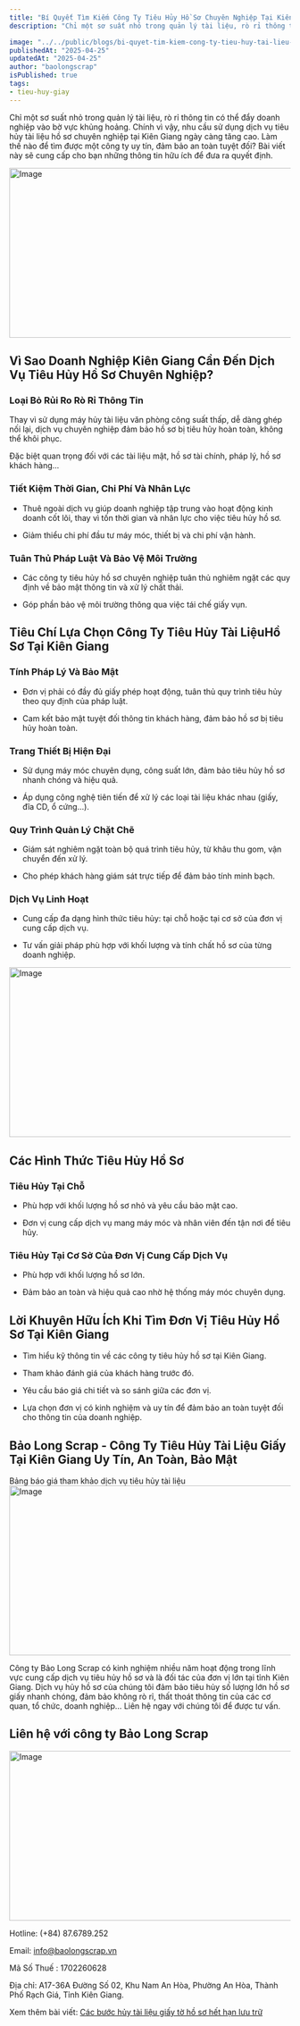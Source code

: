 ```yaml
---
title: "Bí Quyết Tìm Kiếm Công Ty Tiêu Hủy Hồ Sơ Chuyên Nghiệp Tại Kiên Giang"
description: "Chỉ một sơ suất nhỏ trong quản lý tài liệu, rò rỉ thông tin có thể đẩy doanh nghiệp vào bờ vực khủng hoảng. Chính vì vậy, nhu cầu sử dụng dịch vụ tiêu hủy tài liệu hồ sơ chuyên nghiệp tại Kiên Giang ngày càng tăng cao. Làm thế nào để tìm được một công ty uy tín, đảm bảo an toàn tuyệt đối? Bài viết này sẽ cung cấp cho bạn những thông tin hữu ích để đưa ra quyết định."

image: "../../public/blogs/bi-quyet-tim-kiem-cong-ty-tieu-huy-tai-lieu-ho-so-chuyen-nghiep-1.jpg"
publishedAt: "2025-04-25"
updatedAt: "2025-04-25"
author: "baolongscrap"
isPublished: true
tags:
- tieu-huy-giay
---
```

Chỉ một sơ suất nhỏ trong quản lý tài liệu, rò rỉ thông tin có thể đẩy doanh nghiệp vào bờ vực khủng hoảng. Chính vì vậy, nhu cầu sử dụng dịch vụ tiêu hủy tài liệu hồ sơ chuyên nghiệp tại Kiên Giang ngày càng tăng cao. Làm thế nào để tìm được một công ty uy tín, đảm bảo an toàn tuyệt đối? Bài viết này sẽ cung cấp cho bạn những thông tin hữu ích để đưa ra quyết định.

<Image 
  src="/blogs/bi-quyet-tim-kiem-cong-ty-tieu-huy-tai-lieu-ho-so-chuyen-nghiep-1.jpg" 
  width="800"
  height="304"
  alt="Image"
  sizes="100vw"
/>

## Vì Sao Doanh Nghiệp Kiên Giang Cần Đến Dịch Vụ Tiêu Hủy Hồ Sơ Chuyên Nghiệp?

### Loại Bỏ Rủi Ro Rò Rỉ Thông Tin

Thay vì sử dụng máy hủy tài liệu văn phòng công suất thấp, dễ dàng ghép nối lại, dịch vụ chuyên nghiệp đảm bảo hồ sơ bị tiêu hủy hoàn toàn, không thể khôi phục.  

Đặc biệt quan trọng đối với các tài liệu mật, hồ sơ tài chính, pháp lý, hồ sơ khách hàng...

### Tiết Kiệm Thời Gian, Chi Phí Và Nhân Lực

- Thuê ngoài dịch vụ giúp doanh nghiệp tập trung vào hoạt động kinh doanh cốt lõi, thay vì tốn thời gian và nhân lực cho việc tiêu hủy hồ sơ. 
 
- Giảm thiểu chi phí đầu tư máy móc, thiết bị và chi phí vận hành.

### Tuân Thủ Pháp Luật Và Bảo Vệ Môi Trường

- Các công ty tiêu hủy hồ sơ chuyên nghiệp tuân thủ nghiêm ngặt các quy định về bảo mật thông tin và xử lý chất thải.  

- Góp phần bảo vệ môi trường thông qua việc tái chế giấy vụn.

## Tiêu Chí Lựa Chọn Công Ty Tiêu Hủy Tài LiệuHồ Sơ Tại Kiên Giang

### Tính Pháp Lý Và Bảo Mật

- Đơn vị phải có đầy đủ giấy phép hoạt động, tuân thủ quy trình tiêu hủy theo quy định của pháp luật.
  
- Cam kết bảo mật tuyệt đối thông tin khách hàng, đảm bảo hồ sơ bị tiêu hủy hoàn toàn.

### Trang Thiết Bị Hiện Đại

- Sử dụng máy móc chuyên dụng, công suất lớn, đảm bảo tiêu hủy hồ sơ nhanh chóng và hiệu quả.  

- Áp dụng công nghệ tiên tiến để xử lý các loại tài liệu khác nhau (giấy, đĩa CD, ổ cứng...).

### Quy Trình Quản Lý Chặt Chẽ

- Giám sát nghiêm ngặt toàn bộ quá trình tiêu hủy, từ khâu thu gom, vận chuyển đến xử lý.
  
- Cho phép khách hàng giám sát trực tiếp để đảm bảo tính minh bạch.

### Dịch Vụ Linh Hoạt

- Cung cấp đa dạng hình thức tiêu hủy: tại chỗ hoặc tại cơ sở của đơn vị cung cấp dịch vụ.  

- Tư vấn giải pháp phù hợp với khối lượng và tính chất hồ sơ của từng doanh nghiệp.

<Image 
  src="/blogs/bi-quyet-tim-kiem-cong-ty-tieu-huy-tai-lieu-ho-so-chuyen-nghiep-2.jpg" 
  width="800"
  height="304"
  alt="Image"
  sizes="100vw"
/>


## Các Hình Thức Tiêu Hủy Hồ Sơ

### Tiêu Hủy Tại Chỗ

- Phù hợp với khối lượng hồ sơ nhỏ và yêu cầu bảo mật cao.

- Đơn vị cung cấp dịch vụ mang máy móc và nhân viên đến tận nơi để tiêu hủy.

### Tiêu Hủy Tại Cơ Sở Của Đơn Vị Cung Cấp Dịch Vụ

- Phù hợp với khối lượng hồ sơ lớn.

- Đảm bảo an toàn và hiệu quả cao nhờ hệ thống máy móc chuyên dụng.

## Lời Khuyên Hữu Ích Khi Tìm Đơn Vị Tiêu Hủy Hồ Sơ Tại Kiên Giang

- Tìm hiểu kỹ thông tin về các công ty tiêu hủy hồ sơ tại Kiên Giang. 
 
- Tham khảo đánh giá của khách hàng trước đó.  

- Yêu cầu báo giá chi tiết và so sánh giữa các đơn vị.  

- Lựa chọn đơn vị có kinh nghiệm và uy tín để đảm bảo an toàn tuyệt đối cho thông tin của doanh nghiệp.

## Bảo Long Scrap - Công Ty Tiêu Hủy Tài Liệu Giấy Tại Kiên Giang Uy Tín, An Toàn, Bảo Mật
Bảng báo giá tham khảo dịch vụ tiêu hủy tài liệu
<Image 
  src="/blogs/bang-bao-gia-tieu-huy-giay-tai-lieu-bao-long-scrap.jpg" 
  width="800"
  height="304"
  alt="Image"
  sizes="100vw"
/>

Công ty Bảo Long Scrap có kinh nghiệm nhiều năm hoạt động trong lĩnh vực cung cấp dịch vụ tiêu hủy hồ sơ và là đối tác của đơn vị lớn tại tỉnh Kiên Giang. Dịch vụ hủy hồ sơ của chúng tôi đảm bảo tiêu hủy số lượng lớn hồ sơ giấy nhanh chóng, đảm bảo không rò rỉ, thất thoát thông tin của các cơ quan, tổ chức, doanh nghiệp… Liên hệ ngay với chúng tôi để được tư vấn.


## Liên hệ với công ty Bảo Long Scrap

<Image 
  src="/blogs/doi-ngu-nhan-vien-bao-long-scrap.jpg" 
  width="800"
  height="304"
  alt="Image"
  sizes="100vw"
/>

Hotline: (+84) 87.6789.252

Email: info@baolongscrap.vn

Mã Số Thuế : 1702260628

Địa chỉ: A17-36A Đường Số 02, Khu Nam An Hòa, Phường An Hòa, Thành Phố Rạch Giá, Tỉnh Kiên Giang.

Xem thêm bài viết: [Các bước hủy tài liệu giấy tờ hồ sơ hết hạn lưu trữ](https://baolongscrap.vn/blogs/cac-buoc-huy-tai-lieu-giay-to-ho-so-het-han-luu-tru)
